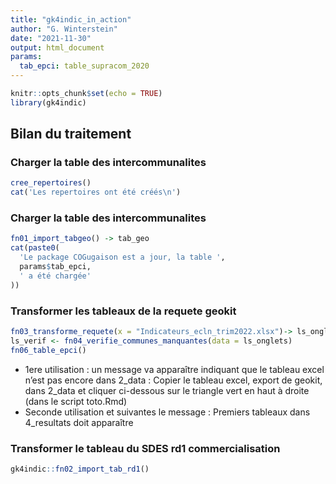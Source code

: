 ```yaml
---
title: "gk4indic_in_action"
author: "G. Winterstein"
date: "2021-11-30"
output: html_document
params:
  tab_epci: table_supracom_2020
---
```


```r
knitr::opts_chunk$set(echo = TRUE)
library(gk4indic)
```

## Bilan du traitement

### Charger la table des intercommunalites

```r
cree_repertoires()
cat('Les repertoires ont été créés\n')

```




### Charger la table des intercommunalites

```r


fn01_import_tabgeo() -> tab_geo
cat(paste0(
  'Le package COGugaison est a jour, la table ',
  params$tab_epci,
  ' a été chargée'
))


```

### Transformer les tableaux de la requete geokit

```r

fn03_transforme_requete(x = "Indicateurs_ecln_trim2022.xlsx")-> ls_onglets
ls_verif <- fn04_verifie_communes_manquantes(data = ls_onglets)
fn06_table_epci()

```

-   1ere utilisation : un message va apparaître indiquant que le tableau excel n'est pas encore dans 2_data : Copier le tableau excel, export de geokit, dans 2_data et cliquer ci-dessous sur le triangle vert en haut à droite (dans le script toto.Rmd)
-   Seconde utilisation et suivantes le message : Premiers tableaux dans 4_resultats doit apparaître


### Transformer le tableau du SDES rd1 commercialisation

```r

gk4indic::fn02_import_tab_rd1()

```


